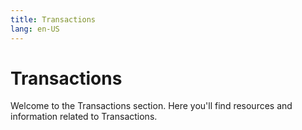 ```yaml
---
title: Transactions
lang: en-US
---
```



# Transactions

Welcome to the Transactions section. Here you'll find resources and information related to Transactions.

<Cards>
  <Card title="Transaction fees on op mainnet" href="/stack/transactions/fees" />
</Cards>